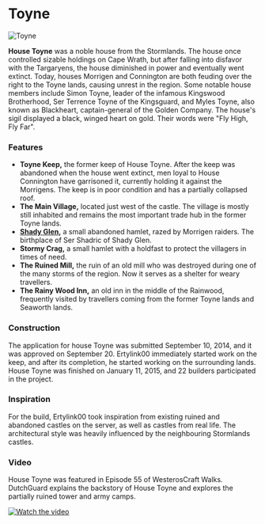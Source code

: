 

# Toyne

<Image
  src="https://cdn.sanity.io/images/1as7cn02/production/3a7f4bfabfc2e380f243f862be51bc476b6d5cd4-1600x837.png?w=976&h=350&fit=crop&crop=center&auto=format"
  alt="Toyne"
  width={976}
  height={350}
/>

<ProjectDetails
  floatRight
  region="Stormlands"
  house="House Toyne"
  type="Keep"
  status="Completed"
  warp="/warp toyne"
  projectLead="ErtyLink"
  dateStarted="September 20, 2014"
  dateCompleted="September 20, 2014"
/>

**House Toyne** was a noble house from the Stormlands. The house once controlled sizable holdings on Cape Wrath, but after falling into disfavor with the Targaryens, the house diminished in power and eventually went extinct. Today, houses Morrigen and Connington are both feuding over the right to the Toyne lands, causing unrest in the region. Some notable house members include Simon Toyne, leader of the infamous Kingswood Brotherhood, Ser Terrence Toyne of the Kingsguard, and Myles Toyne, also known as Blackheart, captain-general of the Golden Company. The house's sigil displayed a black, winged heart on gold. Their words were "Fly High, Fly Far".

### Features

- **Toyne Keep,** the former keep of House Toyne. After the keep was abandoned when the house went extinct, men loyal to House Connington have garrisoned it, currently holding it against the Morrigens. The keep is in poor condition and has a partially collapsed roof.
- **The Main Village,** located just west of the castle. The village is mostly still inhabited and remains the most important trade hub in the former Toyne lands.
- **[Shady Glen](https://awoiaf.westeros.org/index.php/Shady_Glen),** a small abandoned hamlet, razed by Morrigen raiders. The birthplace of Ser Shadric of Shady Glen.
- **Stormy Crag,** a small hamlet with a holdfast to protect the villagers in times of need.
- **The Ruined Mill,** the ruin of an old mill who was destroyed during one of the many storms of the region. Now it serves as a shelter for weary travellers.
- **The Rainy Wood Inn,** an old inn in the middle of the Rainwood, frequently visited by travellers coming from the former Toyne lands and Seaworth lands.

### Construction

The application for house Toyne was submitted September 10, 2014, and it was approved on September 20. Ertylink00 immediately started work on the keep, and after its completion, he started working on the surrounding lands. House Toyne was finished on January 11, 2015, and 22 builders participated in the project.

### Inspiration

For the build, Ertylink00 took inspiration from existing ruined and abandoned castles on the server, as well as castles from real life. The architectural style was heavily influenced by the neighbouring Stormlands castles.

### Video

House Toyne was featured in Episode 55 of WesterosCraft Walks. DutchGuard explains the backstory of House Toyne and explores the partially ruined tower and army camps.

[![Watch the video](https://img.youtube.com/vi/OskWb1nx-EI/0.jpg)](https://www.youtube.com/embed/OskWb1nx-EI)
